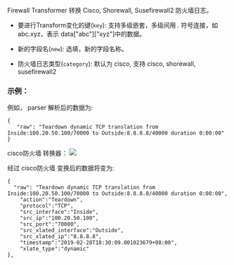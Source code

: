 Firewall Transformer 转换 Cisco, Shorewall, Susefirewall2 防火墙日志。

* 要进行Transform变化的键(`key`): 支持多级嵌套，多级间用 *.* 符号连接，如 abc.xyz，表示 data["abc"]["xyz"]中的数据。

* 新的字段名(`new`): 选填，新的字段名称。

* 防火墙日志类型(`category`): 默认为 cisco, 支持 cisco, shorewall, susefirewall2


### **示例**：

例如， parser 解析后的数据为:

```
{ 
   "raw": "Teardown dynamic TCP translation from Inside:100.20.50.100/70000 to Outside:8.8.8.8/40000 duration 0:00:00" 
}
```
cisco防火墙 转换器：
![](https://dn-odum9helk.qbox.me/FtWWeg719Zu95675a-kIaNjxozG8)

经过 cisco防火墙 变换后的数据将变为:

```
{
  "raw": "Teardown dynamic TCP translation from Inside:100.20.50.100/70000 to Outside:8.8.8.8/40000 duration 0:00:00",
	"action":"Teardown",
	"protocol":"TCP",
	"src_interface":"Inside",
	"src_ip":"100.20.50.100",
	"src_port":"70000",
	"src_xlated_interface":"Outside",
	"src_xlated_ip":"8.8.8.8",
	"timestamp":"2019-02-28T18:30:09.001023679+08:00",
	"xlate_type":"dynamic"	
},
```

